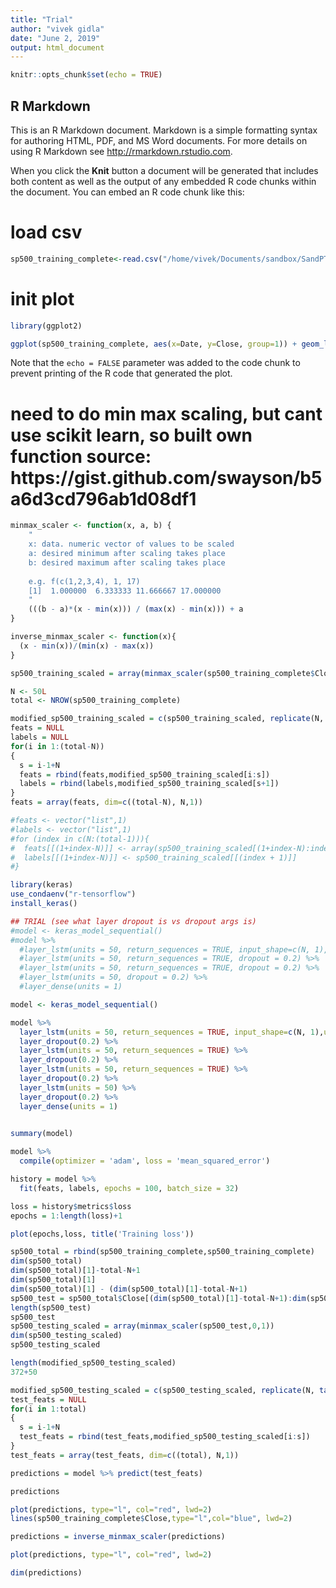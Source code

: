 ```yaml
---
title: "Trial"
author: "vivek gidla"
date: "June 2, 2019"
output: html_document
---
```


```r
knitr::opts_chunk$set(echo = TRUE)
```

## R Markdown

This is an R Markdown document. Markdown is a simple formatting syntax for authoring HTML, PDF, and MS Word documents. For more details on using R Markdown see <http://rmarkdown.rstudio.com>.

When you click the **Knit** button a document will be generated that includes both content as well as the output of any embedded R code chunks within the document. You can embed an R code chunk like this:

# load csv
```r
sp500_training_complete<-read.csv("/home/vivek/Documents/sandbox/SandPTrial/S-PTrial/GSPC.csv")
```


# init plot
```r
library(ggplot2)
```

```r
ggplot(sp500_training_complete, aes(x=Date, y=Close, group=1)) + geom_line()
```

Note that the `echo = FALSE` parameter was added to the code chunk to prevent printing of the R code that generated the plot.


# need to do min max scaling, but cant use scikit learn, so built own function source: https://gist.github.com/swayson/b5a6d3cd796ab1d08df1

```r
minmax_scaler <- function(x, a, b) {
    "
    x: data. numeric vector of values to be scaled
    a: desired minimum after scaling takes place
    b: desired maximum after scaling takes place
    
    e.g. f(c(1,2,3,4), 1, 17)
    [1]  1.000000  6.333333 11.666667 17.000000
    "
    (((b - a)*(x - min(x))) / (max(x) - min(x))) + a
}
```

```r
inverse_minmax_scaler <- function(x){
  (x - min(x))/(min(x) - max(x))
}
```


```r
sp500_training_scaled = array(minmax_scaler(sp500_training_complete$Close,0,1))
```


```r
N <- 50L
total <- NROW(sp500_training_complete)
```



```r
modified_sp500_training_scaled = c(sp500_training_scaled, replicate(N, tail(sp500_training_scaled, 1)))
feats = NULL
labels = NULL
for(i in 1:(total-N))
{
  s = i-1+N
  feats = rbind(feats,modified_sp500_training_scaled[i:s])
  labels = rbind(labels,modified_sp500_training_scaled[s+1])
}
feats = array(feats, dim=c((total-N), N,1))
```



```r
#feats <- vector("list",1)
#labels <- vector("list",1)
#for (index in c(N:(total-1))){
#  feats[[(1+index-N)]] <- array(sp500_training_scaled[(1+index-N):index])
#  labels[[(1+index-N)]] <- sp500_training_scaled[[(index + 1)]]
#}
```

```r
library(keras)
use_condaenv("r-tensorflow")
install_keras()
```


```r
## TRIAL (see what layer dropout is vs dropout args is)
#model <- keras_model_sequential()
#model %>%
  #layer_lstm(units = 50, return_sequences = TRUE, input_shape=c(N, 1),unroll=FALSE, dropout = 0.2) %>%
  #layer_lstm(units = 50, return_sequences = TRUE, dropout = 0.2) %>%
  #layer_lstm(units = 50, return_sequences = TRUE, dropout = 0.2) %>%
  #layer_lstm(units = 50, dropout = 0.2) %>%
  #layer_dense(units = 1)

```


```r
model <- keras_model_sequential()
```

```r
model %>%
  layer_lstm(units = 50, return_sequences = TRUE, input_shape=c(N, 1),unroll=FALSE) %>%
  layer_dropout(0.2) %>%
  layer_lstm(units = 50, return_sequences = TRUE) %>%
  layer_dropout(0.2) %>%
  layer_lstm(units = 50, return_sequences = TRUE) %>%
  layer_dropout(0.2) %>%
  layer_lstm(units = 50) %>%
  layer_dropout(0.2) %>%
  layer_dense(units = 1)
  
```


```r
summary(model)
```


```r
model %>%
  compile(optimizer = 'adam', loss = 'mean_squared_error')
```


```r
history = model %>%
  fit(feats, labels, epochs = 100, batch_size = 32)
```



```r
loss = history$metrics$loss
epochs = 1:length(loss)+1
```


```r
plot(epochs,loss, title('Training loss'))
```



```r
sp500_total = rbind(sp500_training_complete,sp500_training_complete)
dim(sp500_total)
dim(sp500_total)[1]-total-N+1
dim(sp500_total)[1]
dim(sp500_total)[1] - (dim(sp500_total)[1]-total-N+1)
sp500_test = sp500_total$Close[(dim(sp500_total)[1]-total-N+1):dim(sp500_total)[1]]
length(sp500_test)
sp500_test
sp500_testing_scaled = array(minmax_scaler(sp500_test,0,1))
dim(sp500_testing_scaled)
sp500_testing_scaled

length(modified_sp500_testing_scaled)
372+50
```


```r
modified_sp500_testing_scaled = c(sp500_testing_scaled, replicate(N, tail(sp500_testing_scaled, 1)))
test_feats = NULL
for(i in 1:total)
{
  s = i-1+N
  test_feats = rbind(test_feats,modified_sp500_testing_scaled[i:s])
}
test_feats = array(test_feats, dim=c((total), N,1))
```




```r
predictions = model %>% predict(test_feats)
```

```r
predictions
```



```r
plot(predictions, type="l", col="red", lwd=2)
lines(sp500_training_complete$Close,type="l",col="blue", lwd=2)
```



```r
predictions = inverse_minmax_scaler(predictions)
```



```r
plot(predictions, type="l", col="red", lwd=2)
```


```r
dim(predictions)
```


































